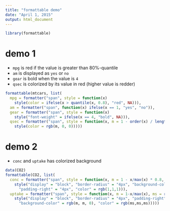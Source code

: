 ```yaml
---
title: "formattable demo"
date: "April 1, 2015"
output: html_document
---
```


```r
library(formattable)
```

# demo 1

* `mpg` is red if the value is greater than 80%-quantile
* `am` is displayed as `yes` or `no`
* `gear` is bold when the value is `4`
* `qsec` is colorized by its value in red (higher value is redder)

```r
formattable(mtcars, list(
  mpg = formatter("span", style = function(x)
    style(color = ifelse(x > quantile(x, 0.8), "red", NA))),
  am = formatter("span", function(x) ifelse(x == 1, "yes", "no")),
  gear = formatter("span", style = function(x)
    style("font-weight" = ifelse(x == 4, "bold", NA))),
  qsec = formatter("span", style = function(x, m = 1 - order(x) / length(x))
    style(color = rgb(m, 0, 0)))))
```

# demo 2

* `conc` and `uptake` has colorized background

```r
data(CO2)
formattable(CO2, list(
  conc = formatter("span", style = function(x, m = 1 - x/max(x) * 0.8, ms = round(1-m)) 
    style("display" = "block", "border-radius" = "4px", "background-color" = rgb(0, m, 0),
      "padding-right" = "4px", "color" = rgb(1,1,1))),
  uptake = formatter("span", style = function(x, m = 1-x/max(x), ms = round(1-m))
    style("display" = "block", "border-radius" = "4px", "padding-right" = "4px",
      "background-color" = rgb(m, m, 0), "color" = rgb(ms,ms,ms)))))
```
